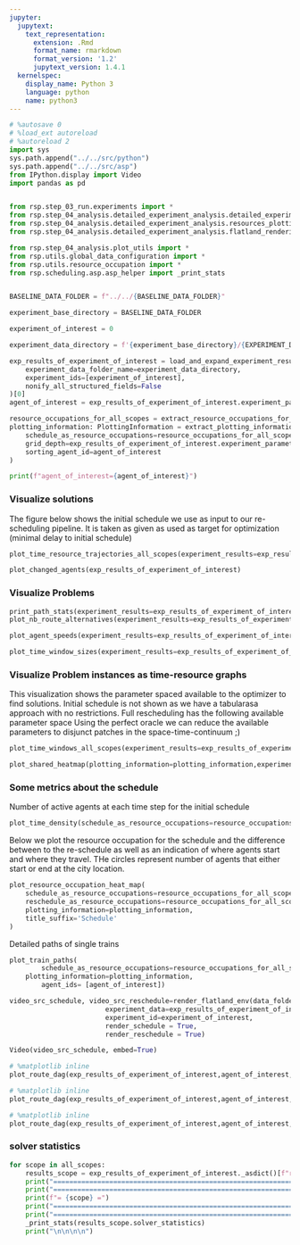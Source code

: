 ```yaml
---
jupyter:
  jupytext:
    text_representation:
      extension: .Rmd
      format_name: rmarkdown
      format_version: '1.2'
      jupytext_version: 1.4.1
  kernelspec:
    display_name: Python 3
    language: python
    name: python3
---
```


```python
# %autosave 0
# %load_ext autoreload
# %autoreload 2
import sys
sys.path.append("../../src/python")
sys.path.append("../../src/asp")
from IPython.display import Video
import pandas as pd


from rsp.step_03_run.experiments import *
from rsp.step_04_analysis.detailed_experiment_analysis.detailed_experiment_analysis import *
from rsp.step_04_analysis.detailed_experiment_analysis.resources_plotting_information import *
from rsp.step_04_analysis.detailed_experiment_analysis.flatland_rendering import *

from rsp.step_04_analysis.plot_utils import *
from rsp.utils.global_data_configuration import *
from rsp.utils.resource_occupation import *
from rsp.scheduling.asp.asp_helper import _print_stats


BASELINE_DATA_FOLDER = f"../../{BASELINE_DATA_FOLDER}"
```

```python
experiment_base_directory = BASELINE_DATA_FOLDER

experiment_of_interest = 0
```

```python
experiment_data_directory = f'{experiment_base_directory}/{EXPERIMENT_DATA_SUBDIRECTORY_NAME}'

exp_results_of_experiment_of_interest = load_and_expand_experiment_results_from_data_folder(
    experiment_data_folder_name=experiment_data_directory,
    experiment_ids=[experiment_of_interest],
    nonify_all_structured_fields=False
)[0]
agent_of_interest = exp_results_of_experiment_of_interest.experiment_parameters.re_schedule_parameters.malfunction_agent_id
```

```python
resource_occupations_for_all_scopes = extract_resource_occupations_for_all_scopes(experiment_result=exp_results_of_experiment_of_interest)
plotting_information: PlottingInformation = extract_plotting_information(
    schedule_as_resource_occupations=resource_occupations_for_all_scopes.schedule,
    grid_depth=exp_results_of_experiment_of_interest.experiment_parameters.infra_parameters.width,
    sorting_agent_id=agent_of_interest
)
```

```python
print(f"agent_of_interest={agent_of_interest}")
```

### Visualize solutions


The figure below shows the initial schedule we use as input to our re-scheduling pipeline. It is taken as given as used as target for optimization (minimal delay to initial schedule)

```python
plot_time_resource_trajectories_all_scopes(experiment_results=exp_results_of_experiment_of_interest, plotting_information=plotting_information)
```

```python
plot_changed_agents(exp_results_of_experiment_of_interest)
```

### Visualize Problems

```python
print_path_stats(experiment_results=exp_results_of_experiment_of_interest)
plot_nb_route_alternatives(experiment_results=exp_results_of_experiment_of_interest)
```

```python
plot_agent_speeds(experiment_results=exp_results_of_experiment_of_interest)
```

```python
plot_time_window_sizes(experiment_results=exp_results_of_experiment_of_interest)
```

### Visualize Problem instances as time-resource graphs
This visualization shows the parameter spaced available to the optimizer to find solutions. Initial schedule is not shown as we have a tabularasa approach with no restrictions.
Full rescheduling has the following available parameter space
Using the perfect oracle we can reduce the available parameters to disjunct patches in the space-time-continuum ;)

```python
plot_time_windows_all_scopes(experiment_results=exp_results_of_experiment_of_interest, plotting_information=plotting_information)
```

```python
plot_shared_heatmap(plotting_information=plotting_information,experiment_result=exp_results_of_experiment_of_interest)
```

### Some metrics about the schedule


Number of active agents at each time step for the initial schedule

```python
plot_time_density(schedule_as_resource_occupations=resource_occupations_for_all_scopes.schedule)
```

Below we plot the resource occupation for the schedule and the difference between to the re-schedule as well as an indication of where agents start and where they travel. THe circles represent number of agents that either start or end at the city location.

```python
plot_resource_occupation_heat_map(
    schedule_as_resource_occupations=resource_occupations_for_all_scopes.schedule,
    reschedule_as_resource_occupations=resource_occupations_for_all_scopes.offline_delta,
    plotting_information=plotting_information,
    title_suffix='Schedule'
)
```

Detailed paths of single trains

```python
plot_train_paths(
        schedule_as_resource_occupations=resource_occupations_for_all_scopes.schedule,
    plotting_information=plotting_information,
        agent_ids= [agent_of_interest])
```

```python
video_src_schedule, video_src_reschedule=render_flatland_env(data_folder=experiment_base_directory,
                        experiment_data=exp_results_of_experiment_of_interest,
                        experiment_id=experiment_of_interest,
                        render_schedule = True,
                        render_reschedule = True)
```

```python
Video(video_src_schedule, embed=True)
```

```python
# %matplotlib inline
plot_route_dag(exp_results_of_experiment_of_interest,agent_of_interest, ScheduleProblemEnum.PROBLEM_SCHEDULE)
```

```python
# %matplotlib inline
plot_route_dag(exp_results_of_experiment_of_interest,agent_of_interest, ScheduleProblemEnum.PROBLEM_RSP_FULL_AFTER_MALFUNCTION)
```

```python
# %matplotlib inline
plot_route_dag(exp_results_of_experiment_of_interest,agent_of_interest, ScheduleProblemEnum.PROBLEM_RSP_DELTA_PERFECT_AFTER_MALFUNCTION)
```

### solver statistics

```python
for scope in all_scopes:
    results_scope = exp_results_of_experiment_of_interest._asdict()[f"results_{scope}"]
    print("=================================================================================")
    print("=================================================================================")
    print(f"= {scope} =")
    print("=================================================================================")
    print("=================================================================================")
    _print_stats(results_scope.solver_statistics)
    print("\n\n\n\n")

```
